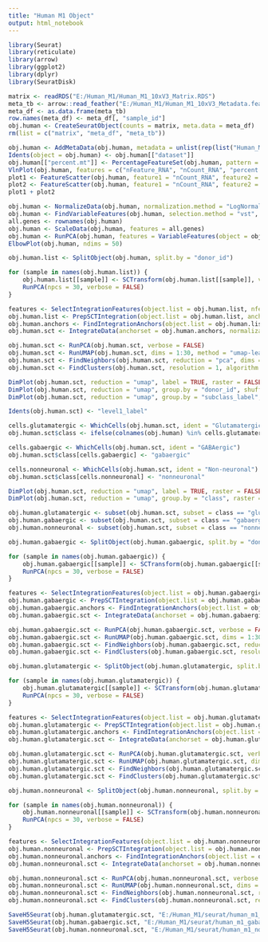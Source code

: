 ```yaml
---
title: "Human M1 Object"
output: html_notebook
---
```


```r

library(Seurat)
library(reticulate)
library(arrow)
library(ggplot2)
library(dplyr)
library(SeuratDisk)

matrix <- readRDS("E:/Human_M1/Human_M1_10xV3_Matrix.RDS")
meta_tb <- arrow::read_feather("E:/Human_M1/Human_M1_10xV3_Metadata.feather")
meta_df <- as.data.frame(meta_tb)
row.names(meta_df) <- meta_df[, "sample_id"]
obj.human <- CreateSeuratObject(counts = matrix, meta.data = meta_df)
rm(list = c("matrix", "meta_df", "meta_tb"))

```


```r

obj.human <- AddMetaData(obj.human, metadata = unlist(rep(list("Human_M1"), ncol(obj.human))), col.name = "dataset")
Idents(object = obj.human) <- obj.human[["dataset"]]
obj.human[["percent.mt"]] <- PercentageFeatureSet(obj.human, pattern = "^mt-")
VlnPlot(obj.human, features = c("nFeature_RNA", "nCount_RNA", "percent.mt"), ncol = 3)
plot1 <- FeatureScatter(obj.human, feature1 = "nCount_RNA", feature2 = "percent.mt")
plot2 <- FeatureScatter(obj.human, feature1 = "nCount_RNA", feature2 = "nFeature_RNA")
plot1 + plot2

```


```r

obj.human <- NormalizeData(obj.human, normalization.method = "LogNormalize", scale.factor = 10000)
obj.human <- FindVariableFeatures(obj.human, selection.method = "vst", nfeatures = 3000)
all.genes <- rownames(obj.human)
obj.human <- ScaleData(obj.human, features = all.genes)
obj.human <- RunPCA(obj.human, features = VariableFeatures(object = obj.human))
ElbowPlot(obj.human, ndims = 50)

```


```r

obj.human.list <- SplitObject(obj.human, split.by = "donor_id")

for (sample in names(obj.human.list)) {
    obj.human.list[[sample]] <- SCTransform(obj.human.list[[sample]], vst.flavor = "v2", verbose = FALSE) %>%
    RunPCA(npcs = 30, verbose = FALSE)
}

```


```r

features <- SelectIntegrationFeatures(object.list = obj.human.list, nfeatures = 2000)
obj.human.list <- PrepSCTIntegration(object.list = obj.human.list, anchor.features = features)
obj.human.anchors <- FindIntegrationAnchors(object.list = obj.human.list, normalization.method = "SCT", anchor.features = features)
obj.human.sct <- IntegrateData(anchorset = obj.human.anchors, normalization.method = "SCT")

```


```r

obj.human.sct <- RunPCA(obj.human.sct, verbose = FALSE)
obj.human.sct <- RunUMAP(obj.human.sct, dims = 1:30, method = "umap-learn", reduction = "pca")
obj.human.sct <- FindNeighbors(obj.human.sct, reduction = "pca", dims = 1:30)
obj.human.sct <- FindClusters(obj.human.sct, resolution = 1, algorithm = 4, method = "igraph")

```


```r

DimPlot(obj.human.sct, reduction = "umap", label = TRUE, raster = FALSE) + NoLegend() + xlim(-18, 18) + ylim(-18, 18) + coord_equal()
DimPlot(obj.human.sct, reduction = "umap", group.by = "donor_id", shuffle = TRUE, raster = FALSE) + xlim(-18, 18) + ylim(-18, 18) + coord_equal()
DimPlot(obj.human.sct, reduction = "umap", group.by = "subclass_label", label = TRUE, raster = FALSE) + NoLegend() + xlim(-18, 18) + ylim(-18, 18) + coord_equal()

```

```r

Idents(obj.human.sct) <- "level1_label"

cells.glutamatergic <- WhichCells(obj.human.sct, ident = "Glutamatergic")
obj.human.sct$class <- ifelse(colnames(obj.human) %in% cells.glutamatergic, "glutamatergic", "glutamatergic")

cells.gabaergic <- WhichCells(obj.human.sct, ident = "GABAergic")
obj.human.sct$class[cells.gabaergic] <- "gabaergic"

cells.nonneuronal <- WhichCells(obj.human.sct, ident = "Non-neuronal")
obj.human.sct$class[cells.nonneuronal] <- "nonneuronal"

```


```r

DimPlot(obj.human.sct, reduction = "umap", label = TRUE, raster = FALSE) + NoLegend() + xlim(-19, 19) + ylim(-19, 19) + coord_equal()
DimPlot(obj.human.sct, reduction = "umap", group.by = "class", raster = FALSE) + xlim(-19, 19) + ylim(-19, 19) + coord_equal()

```


```r

obj.human.glutamatergic <- subset(obj.human.sct, subset = class == "glutamatergic")
obj.human.gabaergic <- subset(obj.human.sct, subset = class == "gabaergic")
obj.human.nonneuronal <- subset(obj.human.sct, subset = class == "nonneuronal")

```


```r

obj.human.gabaergic <- SplitObject(obj.human.gabaergic, split.by = "donor_id")

for (sample in names(obj.human.gabaergic)) {
    obj.human.gabaergic[[sample]] <- SCTransform(obj.human.gabaergic[[sample]], vst.flavor = "v2", verbose = FALSE) %>%
    RunPCA(npcs = 30, verbose = FALSE)
}

features <- SelectIntegrationFeatures(object.list = obj.human.gabaergic, nfeatures = 2000)
obj.human.gabaergic <- PrepSCTIntegration(object.list = obj.human.gabaergic, anchor.features = features)
obj.human.gabaergic.anchors <- FindIntegrationAnchors(object.list = obj.human.gabaergic, normalization.method = "SCT", anchor.features = features)
obj.human.gabaergic.sct <- IntegrateData(anchorset = obj.human.gabaergic.anchors, normalization.method = "SCT")

obj.human.gabaergic.sct <- RunPCA(obj.human.gabaergic.sct, verbose = FALSE)
obj.human.gabaergic.sct <- RunUMAP(obj.human.gabaergic.sct, dims = 1:30, method = "umap-learn", reduction = "pca")
obj.human.gabaergic.sct <- FindNeighbors(obj.human.gabaergic.sct, reduction = "pca", dims = 1:30)
obj.human.gabaergic.sct <- FindClusters(obj.human.gabaergic.sct, resolution = 1, algorithm = 4, method = "igraph")

```


```r

obj.human.glutamatergic <- SplitObject(obj.human.glutamatergic, split.by = "donor_id")

for (sample in names(obj.human.glutamatergic)) {
    obj.human.glutamatergic[[sample]] <- SCTransform(obj.human.glutamatergic[[sample]], vst.flavor = "v2", verbose = FALSE) %>%
    RunPCA(npcs = 30, verbose = FALSE)
}

features <- SelectIntegrationFeatures(object.list = obj.human.glutamatergic, nfeatures = 2000)
obj.human.glutamatergic <- PrepSCTIntegration(object.list = obj.human.glutamatergic, anchor.features = features)
obj.human.glutamatergic.anchors <- FindIntegrationAnchors(object.list = obj.human.glutamatergic, normalization.method = "SCT", anchor.features = features)
obj.human.glutamatergic.sct <- IntegrateData(anchorset = obj.human.glutamatergic.anchors, normalization.method = "SCT")

obj.human.glutamatergic.sct <- RunPCA(obj.human.glutamatergic.sct, verbose = FALSE)
obj.human.glutamatergic.sct <- RunUMAP(obj.human.glutamatergic.sct, dims = 1:30, method = "umap-learn", reduction = "pca")
obj.human.glutamatergic.sct <- FindNeighbors(obj.human.glutamatergic.sct, reduction = "pca", dims = 1:30)
obj.human.glutamatergic.sct <- FindClusters(obj.human.glutamatergic.sct, resolution = 1, algorithm = 4, method = "igraph")

```


```r

obj.human.nonneuronal <- SplitObject(obj.human.nonneuronal, split.by = "donor_id")

for (sample in names(obj.human.nonneuronal)) {
    obj.human.nonneuronal[[sample]] <- SCTransform(obj.human.nonneuronal[[sample]], vst.flavor = "v2", verbose = FALSE) %>%
    RunPCA(npcs = 30, verbose = FALSE)
}

features <- SelectIntegrationFeatures(object.list = obj.human.nonneuronal, nfeatures = 2000)
obj.human.nonneuronal <- PrepSCTIntegration(object.list = obj.human.nonneuronal, anchor.features = features)
obj.human.nonneuronal.anchors <- FindIntegrationAnchors(object.list = obj.human.nonneuronal, normalization.method = "SCT", anchor.features = features)
obj.human.nonneuronal.sct <- IntegrateData(anchorset = obj.human.nonneuronal.anchors, normalization.method = "SCT")

obj.human.nonneuronal.sct <- RunPCA(obj.human.nonneuronal.sct, verbose = FALSE)
obj.human.nonneuronal.sct <- RunUMAP(obj.human.nonneuronal.sct, dims = 1:30, method = "umap-learn", reduction = "pca")
obj.human.nonneuronal.sct <- FindNeighbors(obj.human.nonneuronal.sct, reduction = "pca", dims = 1:30)
obj.human.nonneuronal.sct <- FindClusters(obj.human.nonneuronal.sct, resolution = 1, algorithm = 4, method = "igraph")

```


```r

SaveH5Seurat(obj.human.glutamatergic.sct, "E:/Human_M1/seurat/human_m1_glutamatergic_raw.h5seurat", overwrite = TRUE, verbose = TRUE)
SaveH5Seurat(obj.human.gabaergic.sct, "E:/Human_M1/seurat/human_m1_gabaergic_raw.h5seurat", overwrite = TRUE, verbose = TRUE)
SaveH5Seurat(obj.human.nonneuronal.sct, "E:/Human_M1/seurat/human_m1_nonneuronal_raw.h5seurat", overwrite = TRUE, verbose = TRUE)

```

